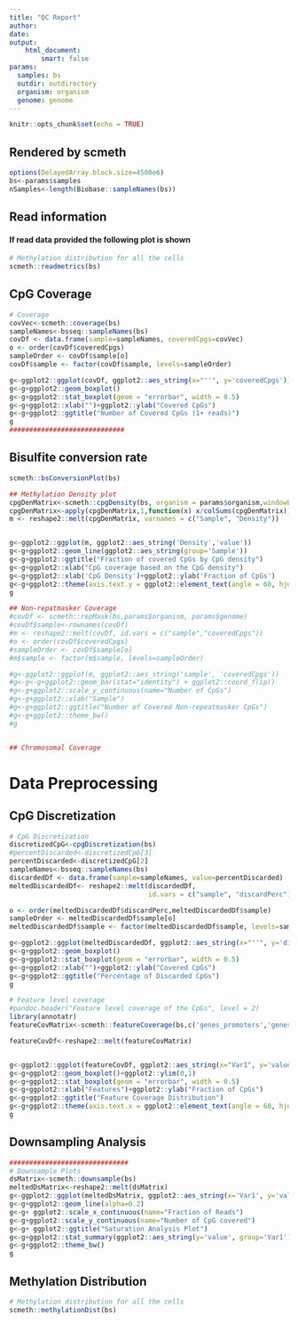 ```yaml
---
title: "QC Report"
author: 
date: 
output: 
    html_document:
        smart: false      
params:
  samples: bs
  outdir: outdirectory
  organism: organism
  genome: genome
---
```


```r
knitr::opts_chunk$set(echo = TRUE)
```

## Rendered by scmeth

```r
options(DelayedArray.block.size=4500e6)
bs<-params$samples
nSamples<-length(Biobase::sampleNames(bs))
```

## Read information
#### If read data provided the following plot is shown
```r
# Methylation distribution for all the cells
scmeth::readmetrics(bs)
```


## CpG Coverage 

```r

# Coverage
covVec<-scmeth::coverage(bs)
sampleNames<-bsseq::sampleNames(bs)
covDf <- data.frame(sample=sampleNames, coveredCpgs=covVec)
o <- order(covDf$coveredCpgs)
sampleOrder <- covDf$sample[o]
covDf$sample <- factor(covDf$sample, levels=sampleOrder)

g<-ggplot2::ggplot(covDf, ggplot2::aes_string(x="''", y='coveredCpgs'))
g<-g+ggplot2::geom_boxplot()
g<-g+ggplot2::stat_boxplot(geom = "errorbar", width = 0.5) 
g<-g+ggplot2::xlab("")+ggplot2::ylab("Covered CpGs")
g<-g+ggplot2::ggtitle("Number of Covered CpGs (1+ reads)")
g
#############################
```

## Bisulfite conversion rate
```r
scmeth::bsConversionPlot(bs)

```



```r
## Methylation Density plot
cpgDenMatrix<-scmeth::cpgDensity(bs, organism = params$organism,windowLength=1000)
cpgDenMatrix<-apply(cpgDenMatrix,1,function(x) x/colSums(cpgDenMatrix))
m <- reshape2::melt(cpgDenMatrix, varnames = c("Sample", "Density"))


g<-ggplot2::ggplot(m, ggplot2::aes_string('Density','value'))
g<-g+ggplot2::geom_line(ggplot2::aes_string(group='Sample'))
g<-g+ggplot2::ggtitle("Fraction of covered CpGs by CpG density") 
g<-g+ggplot2::xlab("CpG coverage based on the CpG density") 
g<-g+ggplot2::xlab('CpG Density')+ggplot2::ylab('Fraction of CpGs')
g<-g+ggplot2::theme(axis.text.y = ggplot2::element_text(angle = 60, hjust = 1))
g

```



```r
## Non-repatmasker Coverage
#covDf <- scmeth::repMask(bs,params$organism, params$genome)
#covDf$sample<-rownames(covDf)
#m <- reshape2::melt(covDf, id.vars = c("sample","coveredCpgs"))
#o <- order(covDf$coveredCpgs)
#sampleOrder <- covDf$sample[o]
#m$sample <- factor(m$sample, levels=sampleOrder)

#g<-ggplot2::ggplot(m, ggplot2::aes_string('sample', 'coveredCpgs'))
#g<-g<-g+ggplot2::geom_bar(stat="identity") + ggplot2::coord_flip()
#g<-g+ggplot2::scale_y_continuous(name="Number of CpGs") 
#g<-g+ggplot2::xlab("Sample") 
#g<-g+ggplot2::ggtitle("Number of Covered Non-repeatmasker CpGs")  
#g<-g+ggplot2::theme_bw()
#g


## Chromosomal Coverage
```

# Data Preprocessing
## CpG Discretization

```r
# CpG Discretization
discretizedCpG<-cpgDiscretization(bs)
#percentDiscarded<-discretizedCpG[3]
percentDiscarded<-discretizedCpG[2]
sampleNames<-bsseq::sampleNames(bs)
discardedDf <- data.frame(sample=sampleNames, value=percentDiscarded)
meltedDiscardedDf<- reshape2::melt(discardedDf, 
                                   id.vars = c("sample", "discardPerc"))

o <- order(meltedDiscardedDf$discardPerc,meltedDiscardedDf$sample)
sampleOrder <- meltedDiscardedDf$sample[o]
meltedDiscardedDf$sample <- factor(meltedDiscardedDf$sample, levels=sampleOrder)

g<-ggplot2::ggplot(meltedDiscardedDf, ggplot2::aes_string(x="''", y='discardPerc'))
g<-g+ggplot2::geom_boxplot()
g<-g+ggplot2::stat_boxplot(geom = "errorbar", width = 0.5) 
g<-g+ggplot2::xlab("")+ggplot2::ylab("Covered CpGs")
g<-g+ggplot2::ggtitle("Percentage of Discarded CpGs")
g

# Feature level coverage
#pandoc.header("Feature level coverage of the CpGs", level = 2)
library(annotatr)
featureCovMatrix<-scmeth::featureCoverage(bs,c('genes_promoters','genes_exons','genes_introns','genes_intergenic','cpg_islands','cpg_shelves','cpg_shores','cpg_inter'),genome)

featureCovDf<-reshape2::melt(featureCovMatrix)


g<-ggplot2::ggplot(featureCovDf, ggplot2::aes_string(x="Var1", y='value'))
g<-g+ggplot2::geom_boxplot()+ggplot2::ylim(0,1)
g<-g+ggplot2::stat_boxplot(geom = "errorbar", width = 0.5) 
g<-g+ggplot2::xlab("Features")+ggplot2::ylab("Fraction of CpGs")
g<-g+ggplot2::ggtitle("Feature Coverage Distribution")
g<-g+ggplot2::theme(axis.text.x = ggplot2::element_text(angle = 60, hjust=1))
g


```

## Downsampling Analysis
```r

##############################
# Downsample Plots
dsMatrix<-scmeth::downsample(bs)
meltedDsMatrix<-reshape2::melt(dsMatrix)
g<-ggplot2::ggplot(meltedDsMatrix, ggplot2::aes_string(x='Var1', y='value', group='Var2'))
g<-g+ggplot2::geom_line(alpha=0.2) 
g<-g+ ggplot2::scale_x_continuous(name="Fraction of Reads")
g<-g+ggplot2::scale_y_continuous(name="Number of CpG covered") 
g<-g+ ggplot2::ggtitle("Saturation Analysis Plot") 
g<-g+ggplot2::stat_summary(ggplot2::aes_string(y='value', group='Var1'),fun.y=median, lwd=2,geom="point",aes=1.0)
g<-g+ggplot2::theme_bw()
g

```

## Methylation Distribution
```r
# Methylation distribution for all the cells
scmeth::methylationDist(bs)

```


